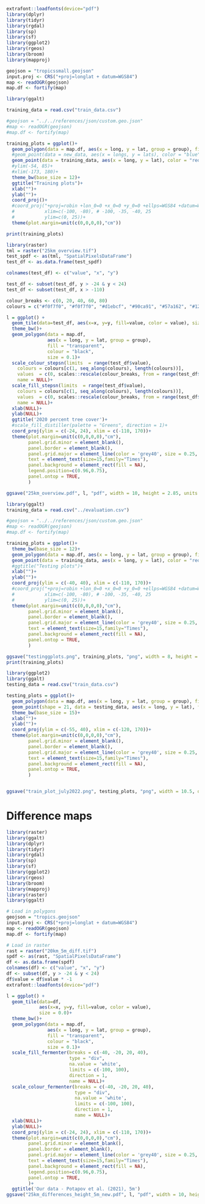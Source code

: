 

```r
extrafont::loadfonts(device="pdf")
library(dplyr)
library(tidyr)
library(rgdal)
library(sp)
library(sf)
library(ggplot2)
library(rgeos)
library(broom)
library(mapproj)
```


```r
geojson = "tropicssmall.geojson"
input.proj <- CRS("+proj=longlat + datum=WGS84")
map <- readOGR(geojson)
map.df <- fortify(map)
```

```r
library(ggalt)

training_data = read.csv("train_data.csv")

#geojson = "../../references/json/custom.geo.json"
#map <- readOGR(geojson)
#map.df <- fortify(map)

training_plots = ggplot()+
  geom_polygon(data = map.df, aes(x = long, y = lat, group = group), fill = "white", colour = "black", size = 0.1)+
  #geom_point(data = new_data, aes(x = longs, y = lats), color = "blue", size = 0.2)+
  geom_point(data = training_data, aes(x = long, y = lat), color = "red", size = 0.2)+
  #ylim(-54, 85)+
  #xlim(-173, 180)+
  theme_bw(base_size = 12)+
  ggtitle("Training plots")+
  xlab("")+
  ylab("")+
  coord_proj()+
  #coord_proj("+proj=robin +lon_0=0 +x_0=0 +y_0=0 +ellps=WGS84 +datum=WGS84 +units=m +no_defs",
  #           xlim=c(-100, -80), # -100, -35, -40, 25
  #           ylim=c(0, 25))+
  theme(plot.margin=unit(c(0,0,0,0),"cm"))

print(training_plots)
```


```r
library(raster)
tml = raster("25km_overview.tif")
test_spdf <- as(tml, "SpatialPixelsDataFrame")
test_df <- as.data.frame(test_spdf)

colnames(test_df) <- c("value", "x", "y") 

test_df <- subset(test_df, y > -24 & y < 24)
test_df <- subset(test_df, x > -110)
```

```r
colour_breaks <- c(0, 20, 40, 60, 80)
colours = c("#f0f7f0", "#f0f7f0", "#d1ebcf", "#90ca91", "#57a162", "#127434")

l = ggplot() +  
  geom_tile(data=test_df, aes(x=x, y=y, fill=value, color = value), size = 0.0)+
  theme_bw()+
  geom_polygon(data = map.df, 
               aes(x = long, y = lat, group = group), 
               fill = "transparent",
               colour = "black",
               size = 0.1)+
  scale_colour_stepsn(limits  = range(test_df$value),
    colours = colours[c(1, seq_along(colours), length(colours))],
    values  = c(0, scales::rescale(colour_breaks, from = range(test_df$value)), 1),
    name = NULL)+
  scale_fill_stepsn(limits  = range(test_df$value),
    colours = colours[c(1, seq_along(colours), length(colours))],
    values  = c(0, scales::rescale(colour_breaks, from = range(test_df$value)), 1),
    name = NULL)+
  xlab(NULL)+
  ylab(NULL)+
  ggtitle('2020 percent tree cover')+
  #scale_fill_distiller(palette = "Greens", direction = 1)+
  coord_proj(ylim = c(-24, 24), xlim = c(-110, 170))+
  theme(plot.margin=unit(c(0,0,0,0),"cm"),
        panel.grid.minor = element_blank(),
        panel.border = element_blank(),
        panel.grid.major = element_line(color = 'grey40', size = 0.25, linetype = "dashed"),
        text = element_text(size=15,family="Times"),
        panel.background = element_rect(fill = NA),
        legend.position=c(0.96,0.75),
        panel.ontop = TRUE,
        )

ggsave("25km_overview.pdf", l, "pdf", width = 10, height = 2.85, units = "in")
```

```r
library(ggalt)
training_data = read.csv("../evaluation.csv")

#geojson = "../../references/json/custom.geo.json"
#map <- readOGR(geojson)
#map.df <- fortify(map)

training_plots = ggplot()+
  theme_bw(base_size = 12)+
  geom_polygon(data = map.df, aes(x = long, y = lat, group = group), fill = "white", colour = "black", size = 0.1)+
  geom_point(data = training_data, aes(x = long, y = lat), color = "red", size = 0.4)+
  #ggtitle("Testing plots")+
  xlab("")+
  ylab("")+
  coord_proj(ylim = c(-40, 40), xlim = c(-110, 170))+
  #coord_proj("+proj=robin +lon_0=0 +x_0=0 +y_0=0 +ellps=WGS84 +datum=WGS84 +units=m +no_defs",
  #           xlim=c(-100, -80), # -100, -35, -40, 25
  #           ylim=c(0, 25))+
  theme(plot.margin=unit(c(0,0,0,0),"cm"),
        panel.grid.minor = element_blank(),
        panel.border = element_blank(),
        panel.grid.major = element_line(color = 'grey40', size = 0.25, linetype = "dashed"),
        text = element_text(size=15,family="Times"),
        panel.background = element_rect(fill = NA),
        panel.ontop = TRUE,
        )

ggsave("testinggplots.png", training_plots, "png", width = 8, height = 3.85, units = "in")
print(training_plots)

```


```r
library(ggplot2)
library(ggalt)
testing_data = read.csv("train_data.csv")

testing_plots = ggplot()+
  geom_polygon(data = map.df, aes(x = long, y = lat, group = group), fill = "white", colour = "black", size = 0.1)+
  geom_point(shape = 21, data = testing_data, aes(x = long, y = lat), fill = "yellow", color = "black", stroke = 0.2, size = 0.8)+
  theme_bw(base_size = 15)+
  xlab("")+
  ylab("")+
  coord_proj(ylim = c(-55, 40), xlim = c(-120, 170))+
  theme(plot.margin=unit(c(0,0,0,0),"cm"),
        panel.grid.minor = element_blank(),
        panel.border = element_blank(),
        panel.grid.major = element_line(color = 'grey40', size = 0.25, linetype = "dashed"),
        text = element_text(size=15,family="Times"),
        panel.background = element_rect(fill = NA),
        panel.ontop = TRUE,
        )


ggsave("train_plot_july2022.png", testing_plots, "png", width = 10.5, dpi = 300, height = 5.5, units = "in")
```

# Difference maps
```r
library(raster)
library(ggalt)
library(dplyr)
library(tidyr)
library(rgdal)
library(sp)
library(sf)
library(ggplot2)
library(rgeos)
library(broom)
library(mapproj)
library(raster)
library(ggalt)

# Load in polygons
geojson = "tropics.geojson"
input.proj <- CRS("+proj=longlat + datum=WGS84")
map <- readOGR(geojson)
map.df <- fortify(map)

# Load in raster
rast = raster("20km_5m_diff.tif")
spdf <- as(rast, "SpatialPixelsDataFrame")
df <- as.data.frame(spdf)
colnames(df) <- c("value", "x", "y") 
df <- subset(df, y > -24 & y < 24)
df$value = df$value * -1
extrafont::loadfonts(device="pdf")

l = ggplot() +  
  geom_tile(data=df,
            aes(x=x, y=y, fill=value, color = value),
            size = 0.0)+
  theme_bw()+
  geom_polygon(data = map.df, 
               aes(x = long, y = lat, group = group), 
               fill = "transparent",
               colour = "black",
               size = 0.1)+
  scale_fill_fermenter(breaks = c(-40, -20, 20, 40),
                       type = "div",
                       na.value = 'white',
                       limits = c(-100, 100),
                       direction = 1, 
                       name = NULL)+
  scale_colour_fermenter(breaks = c(-40, -20, 20, 40),
                         type = "div",
                         na.value = 'white',
                         limits = c(-100, 100), 
                         direction = 1,  
                         name = NULL)+
  xlab(NULL)+
  ylab(NULL)+
  coord_proj(ylim = c(-24, 24), xlim = c(-110, 170))+
  theme(plot.margin=unit(c(0,0,0,0),"cm"),
        panel.grid.minor = element_blank(),
        panel.border = element_blank(),
        panel.grid.major = element_line(color = 'grey40', size = 0.25, linetype = "dashed"),
        text = element_text(size=15,family="Times"),
        panel.background = element_rect(fill = NA),
        legend.position=c(0.96,0.75),
        panel.ontop = TRUE,
        )+
  ggtitle('Our data - Potapov et al. (2021), 5m')
ggsave("25km_differences_height_5m_new.pdf", l, "pdf", width = 10, height = 2.85, units = "in")
```